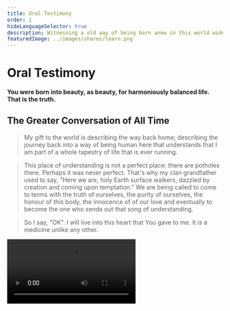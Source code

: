 ```yaml
---
title: Oral Testimony
order: 1
hideLanguageSelector: true
description: Witnessing a old way of being born anew in this world wide web of light.
featuredImage: ../images/shares/learn.png
---
```


# Oral Testimony

<StatusBanner warning sticky>

**You were born into beauty, as beauty, for harmoniously balanced life. That is the truth.**

</StatusBanner>

## The Greater Conversation of All Time

> My gift to the world is describing the way back home; describing the journey back into a way 
of being human here that understands that I am part of a whole tapestry of life that is ever 
running.

> This place of understanding is not a perfect place: there are potholes there. Perhaps it was 
never perfect. That's why my clan grandfather used to say, "Here we are, holy Earth surface 
walkers, dazzled by creation and coming upon temptation." We are being called to come to terms 
with the truth of ourselves, the purity of ourselves, the honour of this body, the innocence of 
of our love and eventually to become the one who sends out that song of understanding.

> So I say, "OK". I will live into this heart that You gave to me. It is a medicine unlike any 
other. 

<Video src="https://www.youtube-nocookie.com/embed/EgntH9le3vs" />

## The Great Law of Peace

This section provides a small experience of a recitation of the Great Law of Peace, in order to 
frame our return to indigenous, sustainable protocols for peace, based on a more accurate 
understanding of our shared, human history.

<Column sx={{ gap:"10%"}}>

<Box>

**Great Law of Peace Recital (Excerpt)**

<Video src="https://www.youtube-nocookie.com/embed/feFwTOUIHkc?start=957" />

</Box>

<Box>

**Two Row Wampum Working Group**

<Video src="https://www.youtube-nocookie.com/embed/HUlibsjmF2I?start=264" />

</Box>

</Column>

## Relevant History and Anthropology

Akala's address at the Oxford Union and David Gareber and David Wengrow's discussion at the 
University of Amsterdam both provide important intellectual background for those less able to 
follow what is being transmitted in the oral testimony above.

<Column sx={{ gap:"10%"}}>

<Box>

**David Graeber & David Wengrow**

<Video src="https://www.youtube-nocookie.com/embed/WUtAxUQjwB4" />

</Box>

<Box>

**Akala**

<Video src="https://www.youtube-nocookie.com/embed/EvUzdJSK4x8" />

</Box>

</Column>


